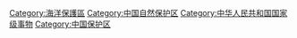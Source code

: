 {{catmore}}
[[Category:海洋保護區|Category:海洋保護區]]
[[Category:中国自然保护区|Category:中国自然保护区]]
[[Category:中华人民共和国国家级事物|Category:中华人民共和国国家级事物]]
[[Category:中国保护区|Category:中国保护区]]